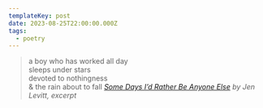 ```yaml
---
templateKey: post
date: 2023-08-25T22:00:00.000Z
tags:
  - poetry
---
```

> a boy who has worked all day<br/>
> sleeps under stars<br/>
> devoted to nothingness<br/>
> & the rain about to fall
> <cite><i>[Some Days I’d Rather Be Anyone Else](https://poems.com/poem/some-days-id-rather-be-anyone-else/)</i> by Jen Levitt, excerpt</cite>
